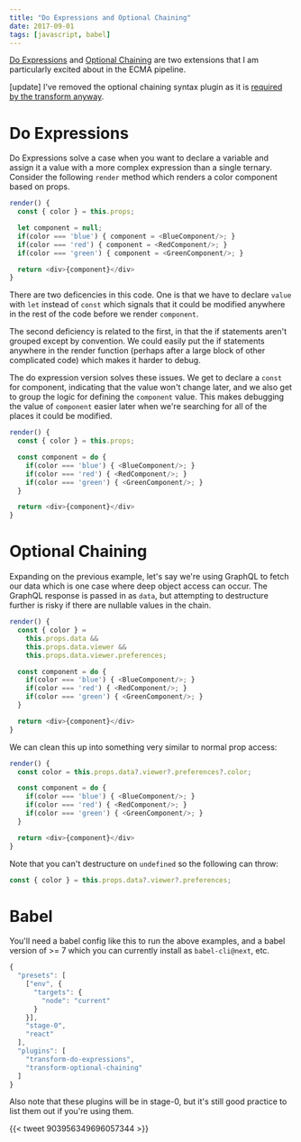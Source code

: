 ```yaml
---
title: "Do Expressions and Optional Chaining"
date: 2017-09-01
tags: [javascript, babel]
---
```


[Do Expressions][do-babel] and [Optional
Chaining][optional-babel] are two extensions that I am
particularly excited about in the ECMA pipeline.

[update] I've removed the optional chaining syntax plugin as
it is
[required by the transform anyway](https://twitter.com/left_pad/status/903979780374188036).

# Do Expressions

Do Expressions solve a case when you want to declare a
variable and assign it a value with a more complex
expression than a single ternary. Consider the following
`render` method which renders a color component based on
props.

```js
render() {
  const { color } = this.props;

  let component = null;
  if(color === 'blue') { component = <BlueComponent/>; }
  if(color === 'red') { component = <RedComponent/>; }
  if(color === 'green') { component = <GreenComponent/>; }

  return <div>{component}</div>
}
```

There are two deficencies in this code. One is that we have
to declare `value` with `let` instead of `const` which
signals that it could be modified anywhere in the rest of
the code before we render `component`.

The second deficiency is related to the first, in that the
if statements aren't grouped except by convention. We could
easily put the if statements anywhere in the render function
(perhaps after a large block of other complicated code)
which makes it harder to debug.

The do expression version solves these issues. We get to
declare a `const` for component, indicating that the value
won't change later, and we also get to group the logic for
defining the `component` value. This makes debugging the
value of `component` easier later when we're searching for
all of the places it could be modified.

```js
render() {
  const { color } = this.props;

  const component = do {
    if(color === 'blue') { <BlueComponent/>; }
    if(color === 'red') { <RedComponent/>; }
    if(color === 'green') { <GreenComponent/>; }
  }

  return <div>{component}</div>
}
```

# Optional Chaining

Expanding on the previous example, let's say we're using
GraphQL to fetch our data which is one case where deep
object access can occur. The GraphQL response is passed in
as `data`, but attempting to destructure further is risky if
there are nullable values in the chain.

```js
render() {
  const { color } =
    this.props.data &&
    this.props.data.viewer &&
    this.props.data.viewer.preferences;

  const component = do {
    if(color === 'blue') { <BlueComponent/>; }
    if(color === 'red') { <RedComponent/>; }
    if(color === 'green') { <GreenComponent/>; }
  }

  return <div>{component}</div>
}
```

We can clean this up into something very similar to normal
prop access:

```js
render() {
  const color = this.props.data?.viewer?.preferences?.color;

  const component = do {
    if(color === 'blue') { <BlueComponent/>; }
    if(color === 'red') { <RedComponent/>; }
    if(color === 'green') { <GreenComponent/>; }
  }

  return <div>{component}</div>
}
```

Note that you can't destructure on `undefined` so the
following can throw:

```js
const { color } = this.props.data?.viewer?.preferences;
```

# Babel

You'll need a babel config like this to run the above
examples, and a babel version of >= 7 which you can
currently install as `babel-cli@next`, etc.

```js
{
  "presets": [
    ["env", {
      "targets": {
        "node": "current"
      }
    }],
    "stage-0",
    "react"
  ],
  "plugins": [
    "transform-do-expressions",
    "transform-optional-chaining"
  ]
}
```

Also note that these plugins will be in stage-0, but it's
still good practice to list them out if you're using them.

{{< tweet 903956349696057344 >}}

[do-babel]:
  https://babeljs.io/docs/plugins/transform-do-expressions/
[optional-babel]:
  https://www.npmjs.com/package/babel-plugin-transform-optional-chaining
